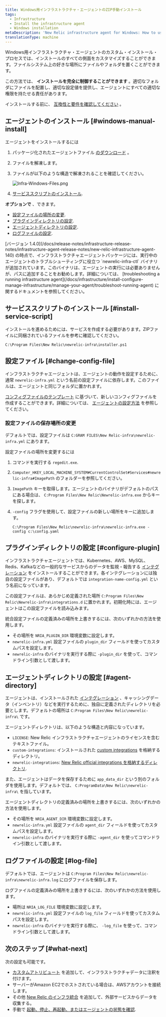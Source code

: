 ```yaml
---
title: Windows用インフラストラクチャ・エージェントのZIP手動インストール
tags:
  - Infrastructure
  - Install the infrastructure agent
  - Windows installation
metaDescription: 'New Relic infrastructure agent for Windows: How to use the manual install script so you can adapt it to your environment.'
translationType: machine
---
```


Windows用インフラストラクチャ・エージェントのカスタム・インストール・プロセスでは、インストールのすべての側面をカスタマイズすることができます。ファイルシステム上の好きな場所にファイルやフォルダを置くことができます。

この方法では、 **インストールを完全に制御することができます** 。適切なフォルダにファイルを配置し、適切な設定値を提供し、エージェントにすべての適切な権限を持たせる責任があります。

インストールする前に、 [互換性と要件を確認してください](/docs/infrastructure/install-infrastructure-agent/get-started/requirements-infrastructure-agent) 。

## エージェントのインストール [#windows-manual-install]

エージェントをインストールするには

1. パッケージ化されたエージェントファイル [のダウンロード](https://download.newrelic.com/infrastructure_agent/binaries/windows/) 。

2. ファイルを解凍します。

3. ファイルが以下のような構造で解凍されることを確認してください。

   ![Infra-Windows-Files.png](./images/Infra-windows-files.png "Infra-Windows-Files.png")

4. [サービススクリプトのインストール](#install-service-script).

**オプションで** 、できます。

* [設定ファイルの場所の変更](#change-config-file).
* [プラグインディレクトリの設定](#configure-plugin).
* [エージェントディレクトリの設定](#agent-directory).
* [ログファイルの設定](#log-file).

<Callout variant="important">
  [バージョン 1.4.0](/docs/release-notes/infrastructure-release-notes/infrastructure-agent-release-notes/new-relic-infrastructure-agent-140) の時点で、インフラストラクチャエージェントパッケージには、実行中のエージェントのトラブルシューティングに役立つ `newrelic-infra-ctl` バイナリが追加されています。このバイナリは、エージェントの実行には必要ありませんが、パスに追加することをお勧めします。詳細については、 [troubleshooting a running infrastructure agent](/docs/infrastructure/install-configure-manage-infrastructure/manage-your-agent/troubleshoot-running-agent) に関するドキュメントを参照してください。
</Callout>

## サービススクリプトのインストール [#install-service-script]

インストールを進めるためには、サービスを作成する必要があります。ZIPファイルに同梱されているファイルを参考に確認してください。

```
C:\Program Files\New Relic\newrelic-infra\installer.ps1
```

## 設定ファイル [#change-config-file]

インフラストラクチャエージェントは、エージェントの動作を設定するために、通常 `newrelic-infra.yml` という名前の設定ファイルに依存します。このファイルは、エージェントと同じフォルダに置かれます。

[コンフィグファイルのテンプレート](/docs/infrastructure/new-relic-infrastructure/configuration/infrastructure-config-file-template-newrelic-infrayml) に基づいて、新しいコンフィグファイルを作成することができます。詳細については、 [エージェントの設定方法](/docs/infrastructure/new-relic-infrastructure/configuration/configure-infrastructure-agent) を参照してください。

### 設定ファイルの保存場所の変更

デフォルトでは、設定ファイルは `C:GRAM FILES\New Relic-infra\newrelic-infra.yml` にあります。

設定ファイルの場所を変更するには

1. コマンドを実行する `regedit.exe`.

2. `Computer_HKEY_LOCAL_MACHINE_SYSTEM#CurrentControlSet#Services#newrelic-infra#ImagePath` のフォルダーを参照してください。

3. `ImagePath` キーを取得します。エージェントのバイナリがデフォルトのパスにある場合は、 `C:Program Files\New Relic\Newrelic-infra.exe` からキーを探します。

4. `-config` フラグを使用して、設定ファイルの新しい場所をキーに追加します。

   ```
   C:\Program Files\New Relic\newrelic-infra\newrelic-infra.exe -config c:\config.yaml
   ```

## プラグインディレクトリの設定 [#configure-plugin]

インフラストラクチャエージェントでは、Kubernetes、AWS、MySQL、Redis、Kafkaなどの一般的なサービスからのデータを監視・報告する [インテグレーション](/docs/infrastructure/host-integrations/get-started/introduction-host-integrations) をインストールすることができます。各インテグレーションには独自の設定ファイルがあり、デフォルトでは `integration-name-config.yml` という名前になっています。

この設定ファイルは、あらかじめ定義された場所 `C:Program Files\New Relic\Newrelic-infra\integrations.d` に置かれます。初期化時には、エージェントはこの設定ファイルを読み込みます。

統合設定ファイルの定義済みの場所を上書きするには、次のいずれかの方法を使用します。

* その場所を `NRIA_PLUGIN_DIR` 環境変数に設定します。
* `newrelic-infra.yml` 設定ファイルの `plugin_dir` フィールドを使ってカスタムパスを設定します。
* `newrelic-infra` のバイナリを実行する際に `-plugin_dir` を使って、コマンドライン引数として渡します。

## エージェントディレクトリの設定 [#agent-directory]

エージェントは、インストールされた [インテグレーション](/docs/infrastructure/host-integrations/get-started/introduction-host-integrations) 、キャッシングデータ（インベントリ）などを実行するために、独自に定義されたディレクトリを必要とします。デフォルトの場所は `C:Program Files\New Relic\newrelic-infra\` です。

エージェントディレクトリは、以下のような構造と内容になっています。

* `LICENSE`: New Relic インフラストラクチャエージェントのライセンスを含むテキストファイル。
* `custom-integrations`: インストールされた [custom integrations](/docs/integrations/integrations-sdk/getting-started/introduction-infrastructure-integrations-sdk) を格納するディレクトリ。
* `newrelic-integrations`: [New Relic official integrations を格納するディレクトリ](/docs/infrastructure/host-integrations/get-started/introduction-host-integrations).

また、エージェントはデータを保存するために `app_data_dir` という別のフォルダを使用します。デフォルトでは、 `C:ProgramData\New Relic\newrelic-infra\` を指しています。

エージェントディレクトリの定義済みの場所を上書きするには、次のいずれかの方法を使用します。

* その場所を `NRIA_AGENT_DIR` 環境変数に設定します。
* `newrelic-infra.yml` 設定ファイルの `agent_dir` フィールドを使ってカスタムパスを設定します。
* `newrelic-infra` のバイナリを実行する際に `-agent_dir` を使ってコマンドライン引数として渡します。

## ログファイルの設定 [#log-file]

デフォルトでは、エージェントは `C:Program Files\New Relic\newrelic-infra\newrelic-infra.log` にログファイルを保存します。

ログファイルの定義済みの場所を上書きするには、次のいずれかの方法を使用します。

* 場所は `NRIA_LOG_FILE` 環境変数に設定します。
* `newrelic-infra.yml` 設定ファイルの `log_file` フィールドを使ってカスタムパスを設定します。
* `newrelic-infra` のバイナリを実行する際に、 `-log_file` を使って、コマンドライン引数として渡します。

## 次のステップ [#what-next]

次の設定も可能です。

* [カスタムアトリビュート](/docs/infrastructure/install-infrastructure-agent/configuration/infrastructure-agent-configuration-settings/#custom-attributes) を追加して、インフラストラクチャデータに注釈を付けます。
* [](/docs/integrations/amazon-integrations/get-started/connect-aws-new-relic-infrastructure-monitoring/)サーバーがAmazon EC2でホストされている場合は、AWSアカウントを接続します。
* その他 [New Relic のインフラ統合](/docs/integrations/infrastructure-integrations/get-started/introduction-infrastructure-integrations/) を追加して、外部サービスからデータを収集する。
* 手動で [起動、停止、再起動、またはエージェントの状態を確認](/docs/infrastructure/install-infrastructure-agent/manage-your-agent/start-stop-restart-infrastructure-agent/#windows).